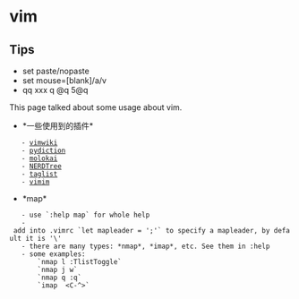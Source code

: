 = vim =

== Tips ==
* set paste/nopaste
* set mouse=[blank]/a/v
* qq xxx q    @q 5@q

This page talked about some usage about vim.
* *一些使用到的插件*
	- [[vimwiki]]
	- [[pydiction]]
	- [[molokai]]
	- [[NERDTree]]
	- [[taglist]]
	- [[vimim]]

* *map*
	- use `:help map` for whole help
	- add into .vimrc `let mapleader = ';'` to specify a mapleader, by default it is '\'
	- there are many types: *nmap*, *imap*, etc. See them in :help
	- some examples:
		`nmap <silent><leader>l :TlistToggle<cr>`
		`nmap <leader>j <C-W>w`
		`nmap <leader>q :q<cr>`
		`imap <F3> <C-^>`
